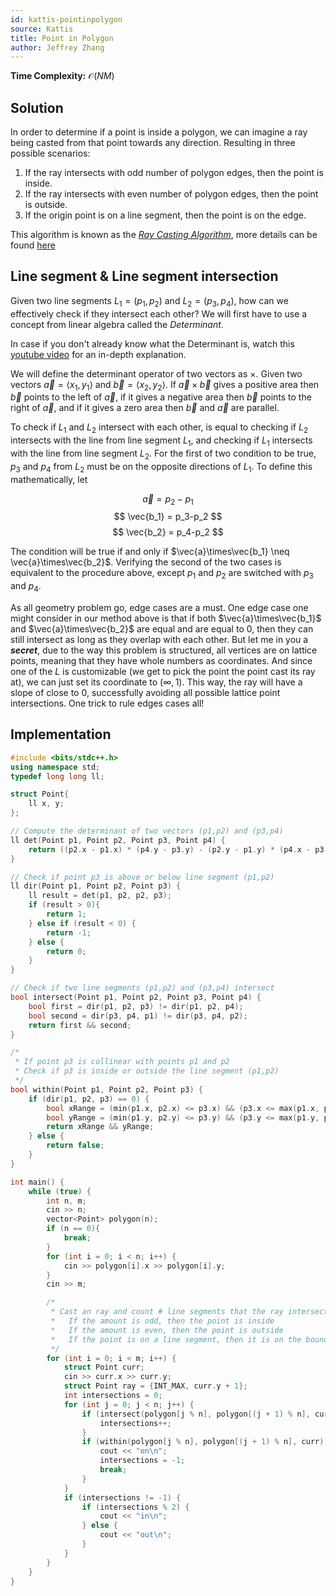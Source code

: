 ```yaml
---
id: kattis-pointinpolygon
source: Kattis
title: Point in Polygon
author: Jeffrey Zhang
---
```


**Time Complexity:** $\mathcal O(NM)$
## Solution 
In order to determine if a point is inside a polygon, we can imagine a ray being casted from that point towards any direction. Resulting in three possible scenarios: 

1. If the ray intersects with odd number of polygon edges, then the point is inside.
2. If the ray intersects with even number of polygon edges, then the point is outside.
3. If the origin point is on a line segment, then the point is on the edge.

This algorithm is known as the [*Ray Casting Algorithm*](https://en.wikipedia.org/wiki/Point_in_polygon#Ray_casting_algorithm), more details can be found [here](https://en.wikipedia.org/wiki/Point_in_polygon)

## Line segment & Line segment intersection

Given two line segments $L_1 = (p_1,p_2)$ and $L_2 = (p_3,p_4)$, how can we effectively check if they intersect each other? We will first have to use a concept from linear algebra called the *Determinant*.

<Info title="Complementary resource">

In case if you don't already know what the Determinant is, watch this [youtube video](https://www.youtube.com/watch?v=Ip3X9LOh2dk) for an in-depth explanation.

</Info>

We will define the determinant operator of two vectors as $\times$. Given two vectors $\vec{a}=\langle x_1,y_1 \rangle$ and $\vec{b}=\langle x_2,y_2 \rangle$. If $\vec{a}\times\vec{b}$ gives a positive area then $\vec{b}$ points to the left of $\vec{a}$, if it gives a negative area then $\vec{b}$ points to the right of $\vec{a}$, and if it gives a zero area then $\vec{b}$ and $\vec{a}$ are parallel.

To check if $L_1$ and $L_2$ intersect with each other, is equal to checking if $L_2$ intersects with the line from line segment $L_1$, and checking if $L_1$ intersects with the line from line segment $L_2$. For the first of two condition to be true, $p_3$ and $p_4$ from $L_2$ must be on the opposite directions of $L_1$. To define this mathematically, let
	
$$
\vec{a} = p_2-p_1
$$
$$
\vec{b_1} = p_3-p_2
$$
$$
\vec{b_2} = p_4-p_2
$$

The condition will be true if and only if $\vec{a}\times\vec{b_1} \neq \vec{a}\times\vec{b_2}$. Verifying the second of the two cases is equivalent to the procedure above, except $p_1$ and $p_2$ are switched with $p_3$ and $p_4$.

As all geometry problem go, edge cases are a must. One edge case one might consider in our method above is that if both $\vec{a}\times\vec{b_1}$ and $\vec{a}\times\vec{b_2}$ are equal and are equal to 0, then they can still intersect as long as they overlap with each other. But let me in you a ***secret***, due to the way this problem is structured, all vertices are on lattice points, meaning that they have whole numbers as coordinates. And since one of the $L$ is customizable (we get to pick the point the point cast its ray at), we can just set its coordinate to $(\infty,1)$. This way, the ray will have a slope of close to $0$, successfully avoiding all possible lattice point intersections. One trick to rule edges cases all! 

## Implementation

<LanguageSection>

<CPPSection>

```cpp
#include <bits/stdc++.h>
using namespace std;
typedef long long ll;

struct Point{
	ll x, y;
};

// Compute the determinant of two vectors (p1,p2) and (p3,p4)
ll det(Point p1, Point p2, Point p3, Point p4) {
	return ((p2.x - p1.x) * (p4.y - p3.y) - (p2.y - p1.y) * (p4.x - p3.x));
}

// Check if point p3 is above or below line segment (p1,p2)
ll dir(Point p1, Point p2, Point p3) {
	ll result = det(p1, p2, p2, p3);
	if (result > 0){
		return 1;
	} else if (result < 0) {
		return -1;
	} else {
		return 0;
	}
}

// Check if two line segments (p1,p2) and (p3,p4) intersect
bool intersect(Point p1, Point p2, Point p3, Point p4) {
	bool first = dir(p1, p2, p3) != dir(p1, p2, p4);
	bool second = dir(p3, p4, p1) != dir(p3, p4, p2);
	return first && second;
}

/*
 * If point p3 is collinear with points p1 and p2
 * Check if p3 is inside or outside the line segment (p1,p2)
 */
bool within(Point p1, Point p2, Point p3) {
	if (dir(p1, p2, p3) == 0) {
		bool xRange = (min(p1.x, p2.x) <= p3.x) && (p3.x <= max(p1.x, p2.x));
		bool yRange = (min(p1.y, p2.y) <= p3.y) && (p3.y <= max(p1.y, p2.y));
		return xRange && yRange;
	} else {
		return false;
	}
}

int main() {
	while (true) {
		int n, m;
		cin >> n;
		vector<Point> polygon(n);
		if (n == 0){
			break;
		}
		for (int i = 0; i < n; i++) {
			cin >> polygon[i].x >> polygon[i].y;
		}
		cin >> m;

		/*
		 * Cast an ray and count # line segments that the ray intersected with:
		 *   If the amount is odd, then the point is inside
		 *   If the amount is even, then the point is outside
		 *   If the point is on a line segment, then it is on the boundary
		 */
		for (int i = 0; i < m; i++) {
			struct Point curr;
			cin >> curr.x >> curr.y;
			struct Point ray = {INT_MAX, curr.y + 1};
			int intersections = 0;
			for (int j = 0; j < n; j++) {
				if (intersect(polygon[j % n], polygon[(j + 1) % n], curr, ray)) {
					intersections++;
				}
				if (within(polygon[j % n], polygon[(j + 1) % n], curr)) {
					cout << "on\n";
					intersections = -1;
					break;
				}
			}
			if (intersections != -1) {
				if (intersections % 2) {
					cout << "in\n";
				} else {
					cout << "out\n";
				}
			}
		}
	}
}
```

</CPPSection>

</LanguageSection>
